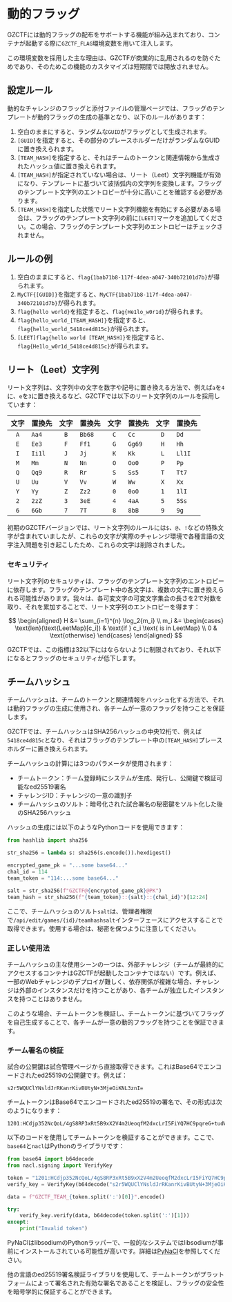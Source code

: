 
# 動的フラッグ

GZCTFには動的フラッグの配布をサポートする機能が組み込まれており、コンテナが起動する際に`GZCTF_FLAG`環境変数を用いて注入します。

<Callout type="info">

この環境変数を採用した主な理由は、GZCTFが商業的に乱用されるのを防ぐためであり、そのためこの機能のカスタマイズは短期間では開放されません。

</Callout>

## 設定ルール

動的なチャレンジのフラッグと添付ファイルの管理ページでは、フラッグのテンプレートが動的フラッグの生成の基準となり、以下のルールがあります：

1. 空白のままにすると、ランダムな`GUID`がフラッグとして生成されます。
2. `[GUID]`を指定すると、その部分のプレースホルダーだけがランダムなGUIDに置き換えられます。
3. `[TEAM_HASH]`を指定すると、それはチームのトークンと関連情報から生成されたハッシュ値に置き換えられます。
4. `[TEAM_HASH]`が指定されていない場合は、リート（Leet）文字列機能が有効になり、テンプレートに基づいて波括弧内の文字列を変換します。フラッグのテンプレート文字列のエントロピーが十分に高いことを確認する必要があります。
5. `[TEAM_HASH]`を指定した状態でリート文字列機能を有効にする必要がある場合は、フラッグのテンプレート文字列の前に`[LEET]`マークを追加してください。この場合、フラッグのテンプレート文字列のエントロピーはチェックされません。

## ルールの例

1. 空白のままにすると、`flag{1bab71b8-117f-4dea-a047-340b72101d7b}`が得られます。
2. `MyCTF{[GUID]}`を指定すると、`MyCTF{1bab71b8-117f-4dea-a047-340b72101d7b}`が得られます。
3. `flag{hello world}`を指定すると、`flag{He1lo_w0r1d}`が得られます。
4. `flag{hello_world_[TEAM_HASH]}`を指定すると、`flag{hello_world_5418ce4d815c}`が得られます。
5. `[LEET]flag{hello world [TEAM_HASH]}`を指定すると、`flag{He1lo_w0r1d_5418ce4d815c}`が得られます。

## リート（Leet）文字列

リート文字列は、文字列中の文字を数字や記号に置き換える方法で、例えば`a`を`4`に、`e`を`3`に置き換えるなど、GZCTFでは以下のリート文字列のルールを採用しています：

| 文字 | 置換先 | 文字 | 置換先 | 文字 | 置換先 | 文字 | 置換先 |
| :--: | :----- | :--: | :----- | :--: | :----- | :--: | :----- |
| `A`  | `Aa4`  | `B`  | `Bb68` | `C`  | `Cc`   | `D`  | `Dd`   |
| `E`  | `Ee3`  | `F`  | `Ff1`  | `G`  | `Gg69` | `H`  | `Hh`   |
| `I`  | `Ii1l` | `J`  | `Jj`   | `K`  | `Kk`   | `L`  | `Ll1I` |
| `M`  | `Mm`   | `N`  | `Nn`   | `O`  | `Oo0`  | `P`  | `Pp`   |
| `Q`  | `Qq9`  | `R`  | `Rr`   | `S`  | `Ss5`  | `T`  | `Tt7`  |
| `U`  | `Uu`   | `V`  | `Vv`   | `W`  | `Ww`   | `X`  | `Xx`   |
| `Y`  | `Yy`   | `Z`  | `Zz2`  | `0`  | `0oO`  | `1`  | `1lI`  |
| `2`  | `2zZ`  | `3`  | `3eE`  | `4`  | `4aA`  | `5`  | `5Ss`  |
| `6`  | `6Gb`  | `7`  | `7T`   | `8`  | `8bB`  | `9`  | `9g`   |

<Callout type="info">

初期のGZCTFバージョンでは、リート文字列のルールには`$`、`@`、`!`などの特殊文字が含まれていましたが、これらの文字が実際のチャレンジ環境で各種言語の文字注入問題を引き起こしたため、これらの文字は削除されました。

</Callout>

### セキュリティ

リート文字列のセキュリティは、フラッグのテンプレート文字列のエントロピーに依存します。フラッグのテンプレート中の各文字は、複数の文字に置き換えられる可能性があります。我々は、各可変文字の可変文字集合の長さを2で対数を取り、それを累加することで、リート文字列のエントロピーを得ます：

$$
\begin{aligned}
H &= \sum_{i=1}^{n} \log_2{m_i} \\
m_i &= \begin{cases}
    \text{len}(\text{LeetMap}[c_i]) & \text{if } c_i \text{ is in LeetMap} \\
    0 & \text{otherwise}
\end{cases}
\end{aligned}
$$

GZCTFでは、この指標は32以下にはならないように制限されており、それ以下になるとフラッグのセキュリティが低下します。

## チームハッシュ

チームハッシュは、チームのトークンと関連情報をハッシュ化する方法で、それは動的フラッグの生成に使用され、各チームが一意のフラッグを持つことを保証します。

GZCTFでは、チームハッシュはSHA256ハッシュの中央12桁で、例えば`5418ce4d815c`となり、それはフラッグのテンプレート中の`[TEAM_HASH]`プレースホルダーに置き換えられます。

チームハッシュの計算には3つのパラメータが使用されます：

- チームトークン：チーム登録時にシステムが生成、発行し、公開鍵で検証可能なed25519署名
- チャレンジID：チャレンジの一意の識別子
- チームハッシュのソルト：暗号化された試合署名の秘密鍵をソルト化した後のSHA256ハッシュ

ハッシュの生成には以下のようなPythonコードを使用できます：

```python
from hashlib import sha256

str_sha256 = lambda s: sha256(s.encode()).hexdigest()

encrypted_game_pk = "...some base64..."
chal_id = 114
team_token = "114:...some base64..."

salt = str_sha256(f"GZCTF@{encrypted_game_pk}@PK")
team_hash = str_sha256(f"{team_token}::{salt}::{chal_id}")[12:24]
```

ここで、チームハッシュのソルト`salt`は、管理者権限で`/api/edit/games/{id}/teamhashsalt`インターフェースにアクセスすることで取得できます。使用する場合は、秘密を保つように注意してください。

### 正しい使用法

チームハッシュの主な使用シーンの一つは、外部チャレンジ（チームが最終的にアクセスするコンテナはGZCTFが起動したコンテナではない）です。例えば、一部のWebチャレンジのデプロイが難しく、依存関係が複雑な場合、チャレンジは外部のインスタンスだけを持つことがあり、各チームが独立したインスタンスを持つことはありません。

このような場合、チームトークンを検証し、チームトークンに基づいてフラッグを自己生成することで、各チームが一意の動的フラッグを持つことを保証できます。

### チーム署名の検証

試合の公開鍵は試合管理ページから直接取得できます。これはBase64でエンコードされたed25519の公開鍵です。例えば：

```
s2r5WQUClYNsldJrRKanrKivBUtyN+3MjeOiKNL3znI=
```

チームトークンはBase64でエンコードされたed25519の署名で、その形式は次のようになります：

```
1201:HCdjp352NcQoL/4gS8RP3xRt5B9xX2V4m2UeoqfM2dxcLrI5FiYQ7HC9pqreG+tudWjYJf0atzQhhAKyYDKsCg==
```

以下のコードを使用してチームトークンを検証することができます。ここで、`base64`と`nacl`はPythonのライブラリです：

```python
from base64 import b64decode
from nacl.signing import VerifyKey

token = "1201:HCdjp352NcQoL/4gS8RP3xRt5B9xX2V4m2UeoqfM2dxcLrI5FiYQ7HC9pqreG+tudWjYJf0atzQhhAKyYDKsCg=="
verify_key = VerifyKey(b64decode("s2r5WQUClYNsldJrRKanrKivBUtyN+3MjeOiKNL3znI="))

data = f"GZCTF_TEAM_{token.split(':')[0]}".encode()

try:
    verify_key.verify(data, b64decode(token.split(':')[1]))
except:
    print("Invalid token")
```

PyNaClはlibsodiumのPythonラッパーで、一般的なシステムではlibsodiumが事前にインストールされている可能性が高いです。詳細は[PyNaCl](https://pynacl.readthedocs.io/en/latest/)を参照してください。

他の言語のed25519署名検証ライブラリを使用して、チームトークンがプラットフォームによって署名された有効な署名であることを検証し、フラッグの安全性を暗号学的に保証することができます。
